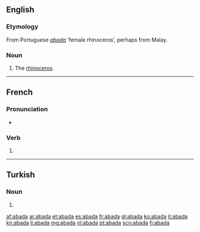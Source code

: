 ==English==

===Etymology===
From Portuguese ''[[#Portuguese|abada]]'' ‘female rhinoceros’, perhaps from Malay.

===Noun===
{{en-noun}}

# {{obsolete}} The [[rhinoceros]].

----

==French==

===Pronunciation===
* {{homophones|abadas|abadât}}

===Verb===
{{fr-verb-form}}

# {{conjugation of|abader||3|s|[[past historic]]|lang=fr}}

----

==Turkish==

===Noun===
{{head|tr|noun form}}

# {{locative of|aba|lang=tr}}

[[af:abada]]
[[ar:abada]]
[[et:abada]]
[[es:abada]]
[[fr:abada]]
[[gl:abada]]
[[ko:abada]]
[[it:abada]]
[[kn:abada]]
[[li:abada]]
[[mg:abada]]
[[nl:abada]]
[[pt:abada]]
[[scn:abada]]
[[fi:abada]]
